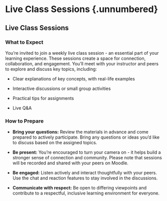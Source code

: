 # Live Class Sessions {.unnumbered} <!-- doesn't show in the first line-->
## Live Class Sessions {.unnumbered}
### What to Expect {.unnumbered}

You're invited to join a weekly live class session - an essential part of your learning experience. These sessions create a space for connection, collaboration, and engagement. You’ll meet with your instructor and peers to explore and discuss key topics, including:

-   Clear explanations of key concepts, with real-life examples

-   Interactive discussions or small group activities

-   Practical tips for assignments

-   Live Q&A

### How to Prepare {.unnumbered}

-   **Bring your questions:** Review the materials in advance and come prepared to actively participate. Bring any questions or ideas you’d like to discuss based on the assigned topics.

-   **Be present:** You're encouraged to turn your camera on - it helps build a stronger sense of connection and community. Please note that sessions will be recorded and shared with your peers on Moodle.

-   **Be engaged:** Listen actively and interact thoughtfully with your peers. Use the chat and reaction features to stay involved in the discussions.

-   **Communicate with respect:** Be open to differing viewpoints and contribute to a respectful, inclusive learning environment for everyone.

<!-- ### Schedule & Access Link

-   Live Class Sessions will be on \[insert days\] at \[insert time\].

-   To join the Live Class Session, click this link. \[Insert MS Teams link\]

### Missed a Session?

If you’re unable to attend or miss a session, you can view the recorded session below.

-   Week 1: \[Insert URL\]

-   Week 2: \[Insert URL\]

Need Help with Access?

If you’re having trouble with accessing, visit [TWU’s Service Hub Knowledge Base](https://servicehub.twu.ca/TDClient/1904/Portal/KB/?CategoryID=17821&SIDs=11353).\
\
**Additional Notes About Live Sessions**

**Chat Transcripts:** Chats are automatically saved and can be reviewed afterward by opening the Chat panel in MS Teams and selecting the meeting title.

**Privacy Considerations:** Instructors may turn off chat or pause recordings during sensitive discussions to respect privacy.

**Recording Exceptions:** Most sessions are recorded, but some activities (e.g., breakout rooms, whiteboards, polls, collaborative docs) may not be captured. Instructors will let you know when recordings are paused or unavailable.-->